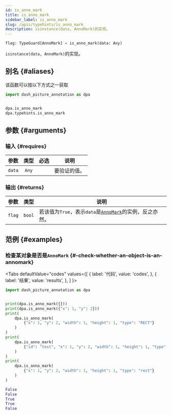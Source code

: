 ```yaml
---
id: is_anno_mark
title: is_anno_mark
sidebar_label: is_anno_mark
slug: /apis/typehints/is_anno_mark
description: isinstance(data, AnnoMark)的实现。
---
```





<APITopBar type="func" source="typehints.is_anno_mark" />

```python
flag: TypeGuard[AnnoMark] = is_anno_mark(data: Any)
```

`isinstance(data, AnnoMark)`的实现。

## 别名 {#aliases}

该函数可以按以下方式之一获取

```python
import dash_picture_annotation as dpa


dpa.is_anno_mark
dpa.typehints.is_anno_mark
```

## 参数 {#arguments}

### 输入 {#requires}

|  参数  | 类型  |               必选                | <center>说明</center> |
| :----: | :---: | :-------------------------------: | --------------------- |
| `data` | `Any` | <InlineIcon icon={vsiCheckIcon}/> | 要验证的值。          |

### 输出 {#returns}

|  参数  |  类型  | <center>说明</center>                                                      |
| :----: | :----: | :------------------------------------------------------------------------- |
| `flag` | `bool` | 若该值为`True`，表示`data`是[`AnnoMark`](./AnnoMark.mdx)的实例，反之亦然。 |

## 范例 {#examples}

### <IconObjType type="term"/> 检查某对象是否是`AnnoMark` {#-check-whether-an-object-is-an-annomark}

<Tabs
  defaultValue="codes"
  values={[
    { label: '代码', value: 'codes', },
    { label: '结果', value: 'results', },
  ]
}>

<TabItem value="codes">

```python title="check_is_annomark.py" showLineNumbers
import dash_picture_annotation as dpa


print(dpa.is_anno_mark({}))
print(dpa.is_anno_mark({"x": 1, "y": 2}))
print(
    dpa.is_anno_mark(
        {"x": 1, "y": 2, "width": 1, "height": 1, "type": "RECT"}
    )
)
print(
    dpa.is_anno_mark(
        {"id": "test", "x": 1, "y": 2, "width": 1, "height": 1, "type": "RECT"}
    )
)
print(
    dpa.is_anno_mark(
        {"x": 1, "y": 2, "width": 1, "height": 1, "type": "rect"}
    )
)
```

</TabItem>

<TabItem value="results">

```python
False
False
True
True
False
```

</TabItem>

</Tabs>
